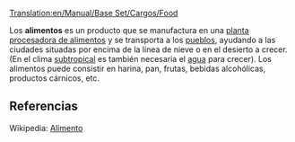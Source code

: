 [[Translation:en/Manual/Base Set/Cargos/Food]]

{{es/Carga| carga  = Alimentos
| imagen = Foodprocplant.png
| producida =[[es/Manual/Base Set/Industries/Planta procesadora de alimentos|Planta procesadora de alimentos]]
| aceptada  =[[es/Manual/Pueblo|Pueblo]]
}}
Los '''alimentos''' es un producto que se manufactura en una [[es/Manual/Base Set/Industries/Planta procesadora de alimentos|planta procesadora de alimentos]] y se transporta a los [[es/Manual/Pueblo|pueblos]], ayudando a las ciudades situadas por encima de la línea de nieve o en el desierto a crecer. (En el clima [[es/Manual/Clima|subtropical]] es también necesaria el [[es/Manual/Base Set/Cargos/Agua|agua]] para crecer). Los alimentos puede consistir en harina, pan, frutas, bebidas alcohólicas, productos cárnicos, etc.


==Referencias==
Wikipedia: [http://es.wikipedia.org/wiki/Alimento Alimento]